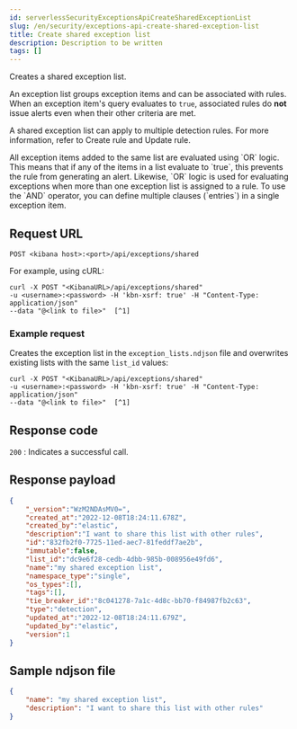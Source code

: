```yaml
---
id: serverlessSecurityExceptionsApiCreateSharedExceptionList
slug: /en/security/exceptions-api-create-shared-exception-list
title: Create shared exception list
description: Description to be written
tags: []
---
```


<div id="exceptions-api-create-shared-exception-list"></div>

Creates a shared exception list.

An exception list groups <DocLink id="serverlessSecurityExceptionsApiCreateExceptionItem">exception items</DocLink>
and can be associated with rules. When an exception item's query evaluates to
`true`, associated rules do **not** issue alerts even when their other criteria are met.

A shared exception list can apply to multiple detection rules. 
For more information, refer to <DocLink id="serverlessSecurityRulesApiCreate">Create rule</DocLink> and <DocLink id="serverlessSecurityRulesApiUpdate">Update rule</DocLink>.

<DocCallOut title="Important" color="warning">
All exception items added to the same list are evaluated using
`OR` logic. This means that if any of the items in a list evaluate to `true`, this
prevents the rule from generating an alert. Likewise, `OR` logic is
used for evaluating exceptions when more than one exception list is
assigned to a rule. To use the `AND` operator, you can define multiple clauses
(`entries`) in a single exception item.
</DocCallOut>

## Request URL

`POST <kibana host>:<port>/api/exceptions/shared`

For example, using cURL:

```console
curl -X POST "<KibanaURL>/api/exceptions/shared"
-u <username>:<password> -H 'kbn-xsrf: true' -H "Content-Type: application/json"
--data "@<link to file>"  [^1]
```
[^1]: The relative link to the `.ndjson` file containing the exception list.

### Example request

Creates the exception list in the `exception_lists.ndjson` file and overwrites
existing lists with the same `list_id` values:

```console
curl -X POST "<KibanaURL>/api/exceptions/shared"
-u <username>:<password> -H 'kbn-xsrf: true' -H "Content-Type: application/json"
--data "@<link to file>"  [^1]
```
[^1]: The relative link to the `.ndjson` file containing the exception list.

## Response code

`200` 
    : Indicates a successful call.

## Response payload

```json
{
    "_version":"WzM2NDAsMV0=",
    "created_at":"2022-12-08T18:24:11.678Z",
    "created_by":"elastic",
    "description":"I want to share this list with other rules",
    "id":"832fb2f0-7725-11ed-aec7-81feddf7ae2b",
    "immutable":false,
    "list_id":"dc9e6f28-cedb-4dbb-985b-008956e49fd6",
    "name":"my shared exception list",
    "namespace_type":"single",
    "os_types":[],
    "tags":[],
    "tie_breaker_id":"8c041278-7a1c-4d8c-bb70-f84987fb2c63",
    "type":"detection",
    "updated_at":"2022-12-08T18:24:11.679Z",
    "updated_by":"elastic",
    "version":1
}
```

## Sample ndjson file

```json
{
    "name": "my shared exception list",
    "description": "I want to share this list with other rules"
}
```